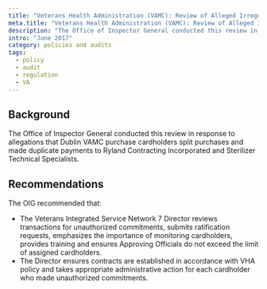 ```yaml
---
title: "Veterans Health Administration (VAMC): Review of Alleged Irregular Use of Purchase Cards by the Engineering Service at the Carl Vinson VA Medical Center in Dublin, Georgia"
meta.title: "Veterans Health Administration (VAMC): Review of Alleged Irregular Use of Purchase Cards by the Engineering Service at the Carl Vinson VA Medical Center in Dublin, Georgia"
description: "The Office of Inspector General conducted this review in response to allegations that Dublin VAMC purchase cardholders split purchases and made duplicate payments to Ryland Contracting Incorporated and Sterilizer Technical Specialists."
intro: "June 2017"
category: policies and audits
tags:
  - policy
  - audit
  - regulation
  - VA
---
```



<LinkButton link="https://www.oversight.gov/report/va/review-alleged-irregular-use-purchase-cards-vha%E2%80%99s-engineering-service-carl-vinson-va" text="View full audit"  />

## Background

The Office of Inspector General conducted this review in response to allegations that Dublin VAMC purchase cardholders split purchases and made duplicate payments to Ryland Contracting Incorporated and Sterilizer Technical Specialists.

## Recommendations

The OIG recommended that:

- The Veterans Integrated Service Network 7 Director reviews transactions for unauthorized commitments, submits ratification requests, emphasizes the importance of monitoring cardholders, provides training and ensures Approving Officials do not exceed the limit of assigned cardholders. 
- The Director ensures contracts are established in accordance with VHA policy and takes appropriate administrative action for each cardholder who made unauthorized commitments.
